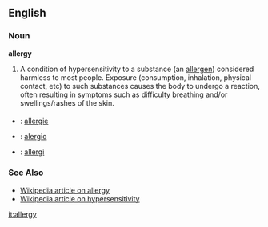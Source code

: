 ==English==
===Noun===
'''allergy'''
#A condition of hypersensitivity to a substance (an [[allergen]]) considered harmless to most people. Exposure (consumption, inhalation, physical contact, etc) to such substances causes the body to undergo a reaction, often resulting in symptoms such as difficulty breathing and/or swellings/rashes of the skin.

===={{trans}}====

* {{fr}} : [[allergie]]
* {{io}} : [[alergio]]
* {{sv}} : [[allergi]]

===See Also===
*[[w:allergy|Wikipedia article on allergy]]
*[[w:hypersensitivity|Wikipedia article on hypersensitivity]]

[[it:allergy]]